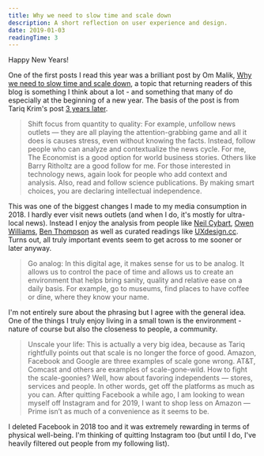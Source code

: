 ```yaml
---
title: Why we need to slow time and scale down
description: A short reflection on user experience and design.
date: 2019-01-03
readingTime: 3
---
```


Happy New Years!

One of the first posts I read this year was a brilliant post by Om Malik, [Why we need to slow time and scale down](https://om.co/2019/01/02/why-we-need-to-slow-time-and-scale-down/), a topic that returning readers of this blog is something I think about a lot - and something that many of do especially at the beginning of a new year. The basis of the post is from Tariq Krim's post [3 years later](https://medium.com/tariqs-thoughts/3-years-later-2d725b988fee).

>Shift focus from quantity to quality: For example, unfollow news outlets — they are all playing the attention-grabbing game and all it does is causes stress, even without knowing the facts. Instead, follow people who can analyze and contextualize the news cycle. For me, The Economist is a good option for world business stories. Others like Barry Ritholtz are a good follow for me. For those interested in technology news, again look for people who add context and analysis. Also, read and follow science publications. By making smart choices, you are declaring intellectual independence.

This was one of the biggest changes I made to my media consumption in 2018. I hardly ever visit news outlets (and when I do, it's mostly for ultra-local news). Instead I enjoy the analysis from people like [Neil Cybart](https://www.aboveavalon.com), [Owen Williams](https://char.gd/recharged), [Ben Thompson](https://stratechery.com) as well as curated readings like [UXdesign.cc](https://uxdesign.cc). Turns out, all truly important events seem to get across to me sooner or later anyway.

>Go analog: In this digital age, it makes sense for us to be analog. It allows us to control the pace of time and allows us to create an environment that helps bring sanity, quality and relative ease on a daily basis. For example, go to museums, find places to have coffee or dine, where they know your name.

I'm not entirely sure about the phrasing but I agree with the general idea. One of the things I truly enjoy living in a small town is the environment - nature of course but also the closeness to people, a community.

>Unscale your life: This is actually a very big idea, because as Tariq rightfully points out that scale is no longer the force of good. Amazon, Facebook and Google are three examples of scale gone wrong. AT&T, Comcast and others are examples of scale-gone-wild. How to fight the scale-goonies? Well, how about favoring independents — stores, services and people. In other words, get off the platforms as much as you can. After quitting Facebook a while ago, I am looking to wean myself off Instagram and for 2019, I want to shop less on Amazon — Prime isn’t as much of a convenience as it seems to be.

I deleted Facebook in 2018 too and it was extremely rewarding in terms of physical well-being. I'm thinking of quitting Instagram too (but until I do, I've heavily filtered out people from my following list).